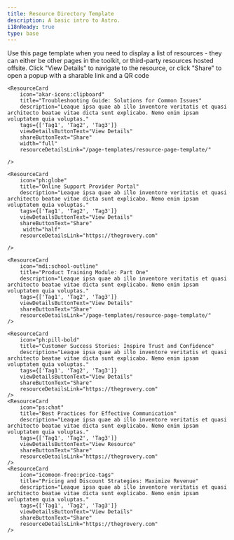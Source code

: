 ```yaml
---
title: Resource Directory Template
description: A basic intro to Astro.
i18nReady: true
type: base
---
```


Use this page template when you need to display a list of resources - they can either be other pages in the toolkit, or third-party resources hosted offsite.  Click "View Details" to navigate to the resource, or click "Share" to open a popup with a sharable link and a QR code

<div class="resource-card-container">
  
	<ResourceCard
		icon="akar-icons:clipboard"  
		title="Troubleshooting Guide: Solutions for Common Issues" 
		description="Leaque ipsa quae ab illo inventore veritatis et quasi architecto beatae vitae dicta sunt explicabo. Nemo enim ipsam voluptatem quia voluptas." 
		tags={['Tag1', 'Tag2', 'Tag3']} 
		viewDetailsButtonText="View Details" 
		shareButtonText="Share" 
		width="full" 
		resourceDetailsLink="/page-templates/resource-page-template/" 

	/>

	<ResourceCard 
		icon="ph:globe" 
		title="Online Support Provider Portal" 
		description="Leaque ipsa quae ab illo inventore veritatis et quasi architecto beatae vitae dicta sunt explicabo. Nemo enim ipsam voluptatem quia voluptas." 
		tags={['Tag1', 'Tag2', 'Tag3']} 
		viewDetailsButtonText="View Details" 
		shareButtonText="Share" 
		 width="half" 
		resourceDetailsLink="https://thegrovery.com" 

	/>
	
	<ResourceCard 
		icon="mdi:school-outline" 
		title="Product Training Module: Part One" 
		description="Leaque ipsa quae ab illo inventore veritatis et quasi architecto beatae vitae dicta sunt explicabo. Nemo enim ipsam voluptatem quia voluptas." 
		tags={['Tag1', 'Tag2', 'Tag3']} 
		viewDetailsButtonText="View Details" 
		shareButtonText="Share" 
		resourceDetailsLink="/page-templates/resource-page-template/" 
	/>
	
	<ResourceCard 
		icon="ph:pill-bold" 
		title="Customer Success Stories: Inspire Trust and Confidence" 
		description="Leaque ipsa quae ab illo inventore veritatis et quasi architecto beatae vitae dicta sunt explicabo. Nemo enim ipsam voluptatem quia voluptas." 
		tags={['Tag1', 'Tag2', 'Tag3']} 
		viewDetailsButtonText="View Details" 
		shareButtonText="Share" 
		resourceDetailsLink="https://thegrovery.com" 
	/>
	<ResourceCard 
		icon="ps:chat" 
		title="Best Practices for Effective Communication" 
		description="Leaque ipsa quae ab illo inventore veritatis et quasi architecto beatae vitae dicta sunt explicabo. Nemo enim ipsam voluptatem quia voluptas." 
		tags={['Tag1', 'Tag2', 'Tag3']} 
		viewDetailsButtonText="View Resource" 
		shareButtonText="Share" 
		resourceDetailsLink="https://thegrovery.com" 
	/>
	<ResourceCard 
		icon="icomoon-free:price-tags" 
		title="Pricing and Discount Strategies: Maximize Revenue" 
		description="Leaque ipsa quae ab illo inventore veritatis et quasi architecto beatae vitae dicta sunt explicabo. Nemo enim ipsam voluptatem quia voluptas." 
		tags={['Tag1', 'Tag2', 'Tag3']} 
		viewDetailsButtonText="View Details" 
		shareButtonText="Share" 
		resourceDetailsLink="https://thegrovery.com" 
	/>


</div>